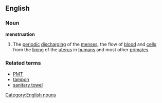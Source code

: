 ==English==
===Noun===
{{wikipedia}}
'''menstruation'''
#The [[periodic]] [[discharging]] of the [[menses]], the flow of [[blood]] and [[cell]]s from the [[lining]] of the [[uterus]] in [[human]]s and most other [[primate]]s.
===Related terms===
*[[PMT]]
*[[tampon]]
*[[sanitary towel]]
[[Category:English nouns]]